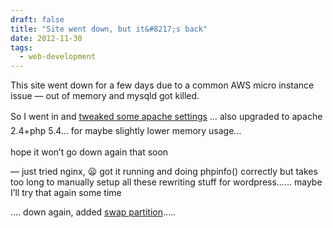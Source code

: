 ```yaml
---
draft: false
title: "Site went down, but it&#8217;s back"
date: 2012-11-30
tags:
  - web-development
---
```


This site went down for a few days due to a common AWS micro instance issue &#8212; out of memory and mysqld got killed.

So I went in and [tweaked some apache settings](http://imperialwicket.com/tuning-apache-for-a-low-memory-server-like-aws-micro-ec2-instances) &#8230; <span style="line-height: 1.6em;">also upgraded to apache 2.4+php 5.4&#8230; for maybe slightly lower memory usage&#8230;</span>

hope it won&#8217;t go down again that soon

&#8212; just tried nginx, :frowning: got it running and doing phpinfo() correctly but takes too long to manually setup all these rewriting stuff for wordpress&#8230;&#8230; maybe I&#8217;ll try that again some time

&#8230;. down again, added [swap partition](http://randomind.com/tips/how-to-create-swap-partition-on-amazon-aws-micro-instance-linux-2012-08-29)&#8230;..
